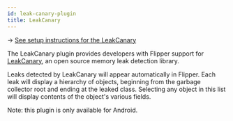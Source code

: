 ```yaml
---
id: leak-canary-plugin
title: LeakCanary
---
```


→ [See setup instructions for the LeakCanary](../setup/leak-canary-plugin.mdx)

The LeakCanary plugin provides developers with Flipper support for [LeakCanary](https://github.com/square/leakcanary), an open source memory leak detection library.

Leaks detected by LeakCanary will appear automatically in Flipper. Each leak will display a hierarchy of objects, beginning from the garbage collector root and ending at the leaked class.
Selecting any object in this list will display contents of the object's various fields.

Note: this plugin is only available for Android.
